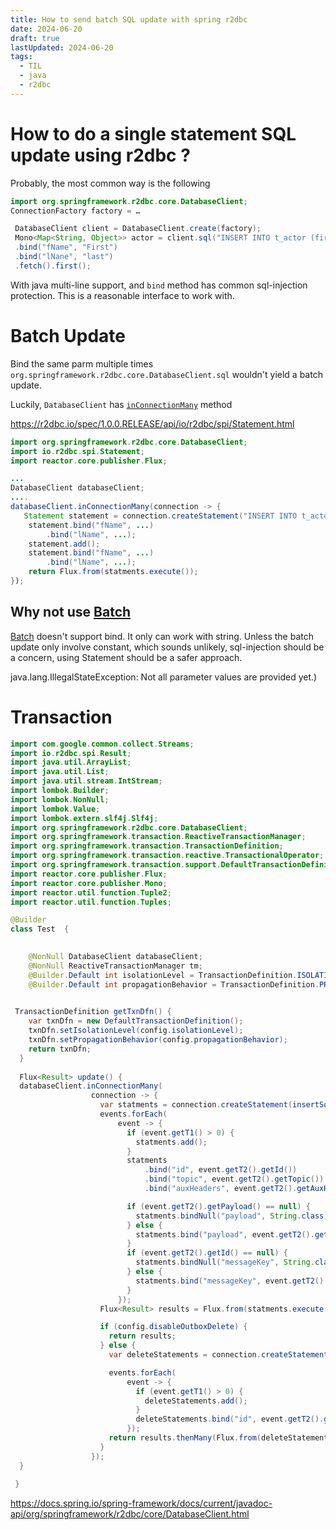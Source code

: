 ```yaml
---
title: How to send batch SQL update with spring r2dbc
date: 2024-06-20
draft: true
lastUpdated: 2024-06-20
tags:
  - TIL
  - java
  - r2dbc
---
```


# How to do a single statement SQL update using r2dbc ?
Probably, the most common way is the following
```java
import org.springframework.r2dbc.core.DatabaseClient;
ConnectionFactory factory = …

 DatabaseClient client = DatabaseClient.create(factory);
 Mono<Map<String, Object>> actor = client.sql("INSERT INTO t_actor (first_name, last_name ) VALUES (:fName, :lName")
 .bind("fName", "First")
 .bind("lNane", "last")
 .fetch().first();
```

With java multi-line support, and `bind` method has common sql-injection protection. This is a reasonable interface to work with.

# Batch Update

Bind the same parm multiple times  `org.springframework.r2dbc.core.DatabaseClient.sql` wouldn't yield a batch update.

Luckily, `DatabaseClient` has [`inConnectionMany`](https://docs.spring.io/spring-framework/docs/current/javadoc-api/org/springframework/r2dbc/core/ConnectionAccessor.html#inConnectionMany(java.util.function.Function)) method 

https://r2dbc.io/spec/1.0.0.RELEASE/api/io/r2dbc/spi/Statement.html

```java
import org.springframework.r2dbc.core.DatabaseClient;
import io.r2dbc.spi.Statement;
import reactor.core.publisher.Flux;

...
DatabaseClient databaseClient;
....
databaseClient.inConnectionMany(connection -> {
   Statement statement = connection.createStatement("INSERT INTO t_actor (first_name, last_name ) VALUES (:fName, :lName"));
    statement.bind("fName", ...)
        .bind("lName", ...);
    statement.add();
    statement.bind("fName", ...)
        .bind("lName", ...);
    return Flux.from(statments.execute());
});
```

## Why not use [Batch](https://r2dbc.io/spec/1.0.0.RELEASE/api/io/r2dbc/spi/Batch.html)

[Batch](https://r2dbc.io/spec/1.0.0.RELEASE/api/io/r2dbc/spi/Batch.html) doesn't support bind. It only can work with string. Unless the batch update only involve constant, which sounds unlikely, sql-injection should be a concern, using Statement should be a safer approach.


java.lang.IllegalStateException: Not all parameter values are provided yet.)

# Transaction
```java
import com.google.common.collect.Streams;
import io.r2dbc.spi.Result;
import java.util.ArrayList;
import java.util.List;
import java.util.stream.IntStream;
import lombok.Builder;
import lombok.NonNull;
import lombok.Value;
import lombok.extern.slf4j.Slf4j;
import org.springframework.r2dbc.core.DatabaseClient;
import org.springframework.transaction.ReactiveTransactionManager;
import org.springframework.transaction.TransactionDefinition;
import org.springframework.transaction.reactive.TransactionalOperator;
import org.springframework.transaction.support.DefaultTransactionDefinition;
import reactor.core.publisher.Flux;
import reactor.core.publisher.Mono;
import reactor.util.function.Tuple2;
import reactor.util.function.Tuples;

@Builder
class Test  {

 
    @NonNull DatabaseClient databaseClient;
    @NonNull ReactiveTransactionManager tm;
    @Builder.Default int isolationLevel = TransactionDefinition.ISOLATION_REPEATABLE_READ;
    @Builder.Default int propagationBehavior = TransactionDefinition.PROPAGATION_REQUIRED;
  

 TransactionDefinition getTxnDfn() {
    var txnDfn = new DefaultTransactionDefinition();
    txnDfn.setIsolationLevel(config.isolationLevel);
    txnDfn.setPropagationBehavior(config.propagationBehavior);
    return txnDfn;
  }
  
  Flux<Result> update() {
  databaseClient.inConnectionMany(
                  connection -> {
                    var statments = connection.createStatement(insertSql());
                    events.forEach(
                        event -> {
                          if (event.getT1() > 0) {
                            statments.add();
                          }
                          statments
                              .bind("id", event.getT2().getId())
                              .bind("topic", event.getT2().getTopic())
                              .bind("auxHeaders", event.getT2().getAuxHeaders());

                          if (event.getT2().getPayload() == null) {
                            statments.bindNull("payload", String.class);
                          } else {
                            statments.bind("payload", event.getT2().getPayload());
                          }
                          if (event.getT2().getId() == null) {
                            statments.bindNull("messageKey", String.class);
                          } else {
                            statments.bind("messageKey", event.getT2().getKey());
                          }
                        });
                    Flux<Result> results = Flux.from(statments.execute());

                    if (config.disableOutboxDelete) {
                      return results;
                    } else {
                      var deleteStatements = connection.createStatement(deleteSql());

                      events.forEach(
                          event -> {
                            if (event.getT1() > 0) {
                              deleteStatements.add();
                            }
                            deleteStatements.bind("id", event.getT2().getId());
                          });
                      return results.thenMany(Flux.from(deleteStatements.execute()));
                    }
                  });
  }
 
 }
```
https://docs.spring.io/spring-framework/docs/current/javadoc-api/org/springframework/r2dbc/core/DatabaseClient.html

